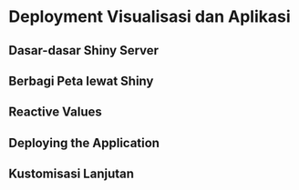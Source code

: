# Deployment Visualisasi dan Aplikasi

## Dasar-dasar Shiny Server

## Berbagi Peta lewat Shiny

## Reactive Values

## Deploying the Application

## Kustomisasi Lanjutan
